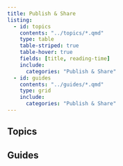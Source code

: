 ```yaml
---
title: Publish & Share
listing:
  - id: topics
    contents: "../topics/*.qmd"
    type: table
    table-striped: true
    table-hover: true
    fields: [title, reading-time]
    include:
      categories: "Publish & Share"
  - id: guides
    contents: "../guides/*.qmd"
    type: grid
    include:
      categories: "Publish & Share"
---
```


## Topics

:::{#topics}
:::

## Guides

:::{#guides}
:::

